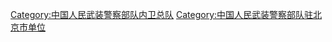 {{Catmore|中国人民武装警察部队北京市总队}}

[[Category:中国人民武装警察部队内卫总队|Category:中国人民武装警察部队内卫总队]]
[[Category:中国人民武装警察部队驻北京市单位|Category:中国人民武装警察部队驻北京市单位]]